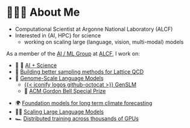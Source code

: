 
# 🧑🏻‍💻 About Me {background-color="#FFFFFF"}

- Computational Scientist at Argonne National Laboratory (ALCF)
- Interested in {AI, HPC} for science
  - working on scaling large (language, vision, multi-modal) models

As a member of the [AI / ML Group](https://www.alcf.anl.gov/about/people/group/506) at
[ALCF](https://alcf.anl.gov), I work on:

::: {.flex-container}
::: {.flex-container}
- 🤖 🧪 [AI + Science](https://github.com/saforem2/)
- 🎲 [Building better sampling methods for Lattice QCD](https://github.com/saforem2/l2hmc-qcd)
- 🧬 [Genome-Scale Language Models](https://www.biorxiv.org/content/10.1101/2022.10.10.511571v2)
    - [{{< iconify logos github-octocat >}} GenSLM](https://github.com/ramanathanlab/genslm)
    - 🥇 [ACM Gordon Bell Special Prize](https://www.acm.org/media-center/2022/november/gordon-bell-special-prize-covid-research-2022)
:::

::: {.flex-container}
- 🌍 [Foundation models for long term climate forecasting](https://saforem2.github.io/climate-analysis)
- 🏃‍♂️ [Scaling Large Language Models](https://github.com/argonne-lcf/Megatron-DeepSpeed)
- 🏎️ [Distributed training across thousands of GPUs](https://github.com/argonne-lcf/mlprof)
:::
:::
